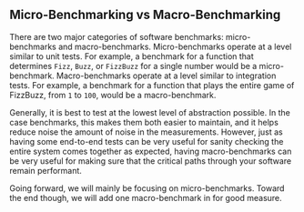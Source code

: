 ## Micro-Benchmarking vs Macro-Benchmarking

There are two major categories of software benchmarks: micro-benchmarks and macro-benchmarks.
Micro-benchmarks operate at a level similar to unit tests.
For example, a benchmark for a function that determines `Fizz`, `Buzz`, or `FizzBuzz` for a single number would be a micro-benchmark.
Macro-benchmarks operate at a level similar to integration tests.
For example, a benchmark for a function that plays the entire game of FizzBuzz, from `1` to `100`, would be a macro-benchmark.

Generally, it is best to test at the lowest level of abstraction possible.
In the case benchmarks, this makes them both easier to maintain,
and it helps reduce noise the amount of noise in the measurements.
However, just as having some end-to-end tests can be very useful for sanity checking
the entire system comes together as expected,
having macro-benchmarks can be very useful for making sure that
the critical paths through your software remain performant.

Going forward, we will mainly be focusing on micro-benchmarks.
Toward the end though, we will add one macro-benchmark in for good measure.
